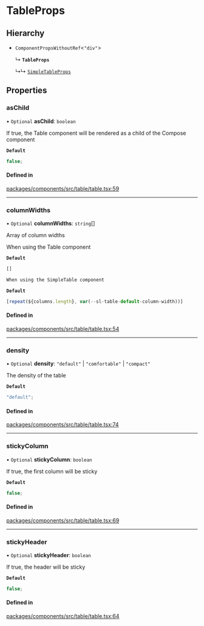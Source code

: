 # TableProps

## Hierarchy

- `ComponentPropsWithoutRef`\<`"div"`\>

  ↳ **`TableProps`**

  ↳↳ [`SimpleTableProps`](SimpleTableProps.md)

## Properties

### asChild

• `Optional` **asChild**: `boolean`

If true, the Table component will be rendered as a child of the Compose component

**`Default`**

```ts
false;
```

#### Defined in

[packages/components/src/table/table.tsx:59](https://github.com/vtex/shoreline/blob/6674ddada/packages/components/src/table/table.tsx#L59)

---

### columnWidths

• `Optional` **columnWidths**: `string`[]

Array of column widths

When using the Table component

**`Default`**

```ts
[]

When using the SimpleTable component
```

**`Default`**

```ts
[repeat(${columns.length}, var(--sl-table-default-column-width))]
```

#### Defined in

[packages/components/src/table/table.tsx:54](https://github.com/vtex/shoreline/blob/6674ddada/packages/components/src/table/table.tsx#L54)

---

### density

• `Optional` **density**: `"default"` \| `"comfortable"` \| `"compact"`

The density of the table

**`Default`**

```ts
"default";
```

#### Defined in

[packages/components/src/table/table.tsx:74](https://github.com/vtex/shoreline/blob/6674ddada/packages/components/src/table/table.tsx#L74)

---

### stickyColumn

• `Optional` **stickyColumn**: `boolean`

If true, the first column will be sticky

**`Default`**

```ts
false;
```

#### Defined in

[packages/components/src/table/table.tsx:69](https://github.com/vtex/shoreline/blob/6674ddada/packages/components/src/table/table.tsx#L69)

---

### stickyHeader

• `Optional` **stickyHeader**: `boolean`

If true, the header will be sticky

**`Default`**

```ts
false;
```

#### Defined in

[packages/components/src/table/table.tsx:64](https://github.com/vtex/shoreline/blob/6674ddada/packages/components/src/table/table.tsx#L64)

